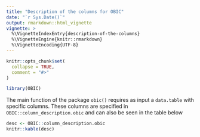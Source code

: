 ```yaml
---
title: "Description of the columns for OBIC"
date: "`r Sys.Date()`"
output: rmarkdown::html_vignette
vignette: >
  %\VignetteIndexEntry{description-of-the-columns}
  %\VignetteEngine{knitr::rmarkdown}
  %\VignetteEncoding{UTF-8}
---
```


```r
knitr::opts_chunk$set(
  collapse = TRUE,
  comment = "#>"
)
```

```r
library(OBIC)
```


The main function of the package `obic()` requires as input a `data.table` with specific columns.
These columns are specified in `OBIC::column_description.obic` and can also be seen in the table below


```r
desc <- OBIC::column_description.obic
knitr::kable(desc)
```
